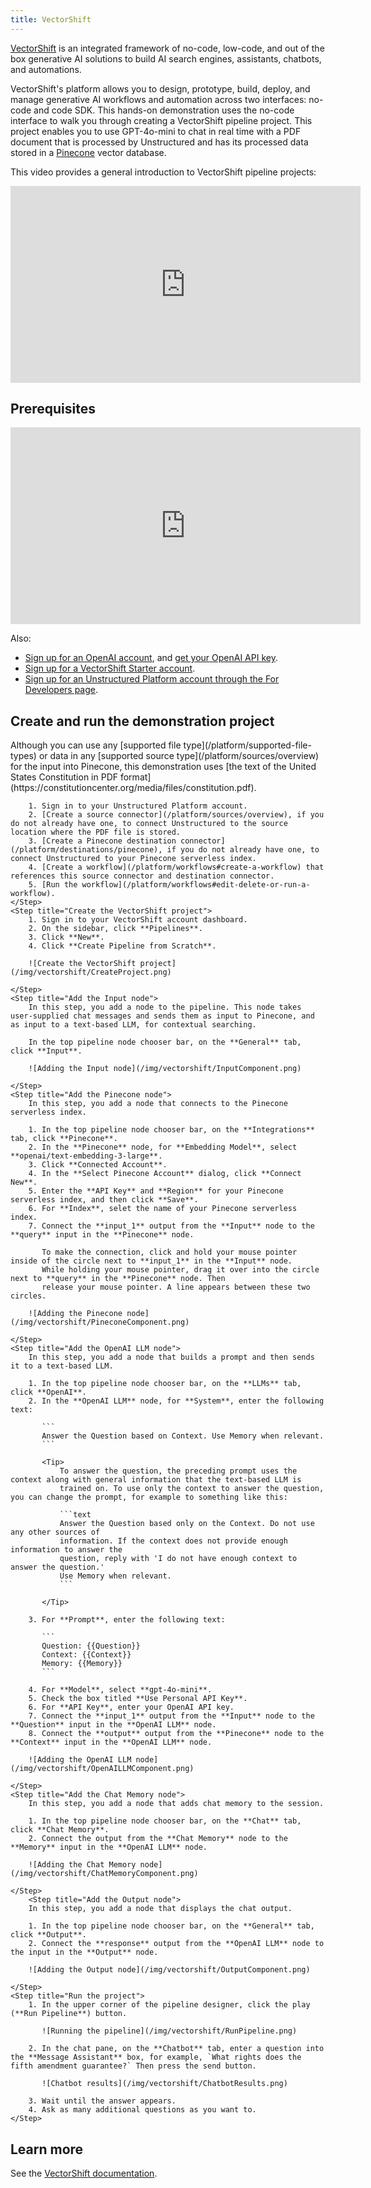 ```yaml
---
title: VectorShift
---
```


[VectorShift](https://vectorshift.ai/) is an integrated framework of no-code, low-code, and out of the box generative AI solutions 
to build AI search engines, assistants, chatbots, and automations. 

VectorShift's platform allows you to design, prototype, build, deploy, 
and manage generative AI workflows and automation across two interfaces: no-code and code SDK. 
This hands-on demonstration uses the no-code interface to walk you through creating a VectorShift pipeline project. This project 
enables you to use GPT-4o-mini to chat in real time with a PDF document that is processed by Unstructured and has its processed data stored in a 
[Pinecone](https://www.pinecone.io/) vector database. 

This video provides a general introduction to VectorShift pipeline projects:

<iframe
width="560"
height="315"
src="https://www.youtube.com/embed/_ToXPwOW2bY"
title="YouTube video player"
frameborder="0"
allow="accelerometer; autoplay; clipboard-write; encrypted-media; gyroscope; picture-in-picture"
allowfullscreen
></iframe>

## Prerequisites

<iframe
width="560"
height="315"
src="https://www.youtube.com/embed/Li0yhaeguYQ"
title="YouTube video player"
frameborder="0"
allow="accelerometer; autoplay; clipboard-write; encrypted-media; gyroscope; picture-in-picture"
allowfullscreen
></iframe>


<PineconeShared />

Also:

- [Sign up for an OpenAI account](https://platform.openai.com/signup), and [get your OpenAI API key](https://help.openai.com/en/articles/4936850-where-do-i-find-my-openai-api-key).
- [Sign up for a VectorShift Starter account](https://app.vectorshift.ai/api/signup).
- [Sign up for an Unstructured Platform account through the For Developers page](/platform/quickstart).

## Create and run the demonstration project

<Steps>
    <Step title="Get source data into Pinecone">
        Although you can use any [supported file type](/platform/supported-file-types) or data in any 
        [supported source type](/platform/sources/overview) for the input into Pinecone, this demonstration uses [the text of the United States Constitution in PDF format](https://constitutioncenter.org/media/files/constitution.pdf). 

        1. Sign in to your Unstructured Platform account.
        2. [Create a source connector](/platform/sources/overview), if you do not already have one, to connect Unstructured to the source location where the PDF file is stored. 
        3. [Create a Pinecone destination connector](/platform/destinations/pinecone), if you do not already have one, to connect Unstructured to your Pinecone serverless index.
        4. [Create a workflow](/platform/workflows#create-a-workflow) that references this source connector and destination connector.
        5. [Run the workflow](/platform/workflows#edit-delete-or-run-a-workflow). 
    </Step>
    <Step title="Create the VectorShift project">
        1. Sign in to your VectorShift account dashboard.
        2. On the sidebar, click **Pipelines**.
        3. Click **New**.
        4. Click **Create Pipeline from Scratch**.

        ![Create the VectorShift project](/img/vectorshift/CreateProject.png)

    </Step>
    <Step title="Add the Input node">
        In this step, you add a node to the pipeline. This node takes user-supplied chat messages and sends them as input to Pinecone, and as input to a text-based LLM, for contextual searching.

        In the top pipeline node chooser bar, on the **General** tab, click **Input**.

        ![Adding the Input node](/img/vectorshift/InputComponent.png)

    </Step>
    <Step title="Add the Pinecone node">
        In this step, you add a node that connects to the Pinecone serverless index.

        1. In the top pipeline node chooser bar, on the **Integrations** tab, click **Pinecone**.
        2. In the **Pinecone** node, for **Embedding Model**, select **openai/text-embedding-3-large**.
        3. Click **Connected Account**.
        4. In the **Select Pinecone Account** dialog, click **Connect New**.
        5. Enter the **API Key** and **Region** for your Pinecone serverless index, and then click **Save**.
        6. For **Index**, selet the name of your Pinecone serverless index.
        7. Connect the **input_1** output from the **Input** node to the **query** input in the **Pinecone** node.

           To make the connection, click and hold your mouse pointer inside of the circle next to **input_1** in the **Input** node. 
           While holding your mouse pointer, drag it over into the circle next to **query** in the **Pinecone** node. Then 
           release your mouse pointer. A line appears between these two circles.

        ![Adding the Pinecone node](/img/vectorshift/PineconeComponent.png)

    </Step>
    <Step title="Add the OpenAI LLM node">
        In this step, you add a node that builds a prompt and then sends it to a text-based LLM.

        1. In the top pipeline node chooser bar, on the **LLMs** tab, click **OpenAI**.
        2. In the **OpenAI LLM** node, for **System**, enter the following text:

           ```
           Answer the Question based on Context. Use Memory when relevant.
           ```

           <Tip>
               To answer the question, the preceding prompt uses the context along with general information that the text-based LLM is 
               trained on. To use only the context to answer the question, you can change the prompt, for example to something like this:

               ```text
               Answer the Question based only on the Context. Do not use any other sources of
               information. If the context does not provide enough information to answer the 
               question, reply with 'I do not have enough context to answer the question.' 
               Use Memory when relevant.
               ```

           </Tip>

        3. For **Prompt**, enter the following text:

           ```
           Question: {{Question}}
           Context: {{Context}}
           Memory: {{Memory}}
           ```

        4. For **Model**, select **gpt-4o-mini**.
        5. Check the box titled **Use Personal API Key**.
        6. For **API Key**, enter your OpenAI API key.
        7. Connect the **input_1** output from the **Input** node to the **Question** input in the **OpenAI LLM** node.
        8. Connect the **output** output from the **Pinecone** node to the **Context** input in the **OpenAI LLM** node.

        ![Adding the OpenAI LLM node](/img/vectorshift/OpenAILLMComponent.png)
        
    </Step>
    <Step title="Add the Chat Memory node">
        In this step, you add a node that adds chat memory to the session.

        1. In the top pipeline node chooser bar, on the **Chat** tab, click **Chat Memory**.
        2. Connect the output from the **Chat Memory** node to the **Memory** input in the **OpenAI LLM** node.

        ![Adding the Chat Memory node](/img/vectorshift/ChatMemoryComponent.png)
        
    </Step>
        <Step title="Add the Output node">
        In this step, you add a node that displays the chat output.

        1. In the top pipeline node chooser bar, on the **General** tab, click **Output**.
        2. Connect the **response** output from the **OpenAI LLM** node to the input in the **Output** node.

        ![Adding the Output node](/img/vectorshift/OutputComponent.png)
        
    </Step>
    <Step title="Run the project">
        1. In the upper corner of the pipeline designer, click the play (**Run Pipeline**) button.

           ![Running the pipeline](/img/vectorshift/RunPipeline.png)

        2. In the chat pane, on the **Chatbot** tab, enter a question into the **Message Assistant** box, for example, `What rights does the fifth amendment guarantee?` Then press the send button.

           ![Chatbot results](/img/vectorshift/ChatbotResults.png)

        3. Wait until the answer appears.
        4. Ask as many additional questions as you want to. 
    </Step>
</Steps>

## Learn more

See the [VectorShift documentation](https://docs.vectorshift.ai/).